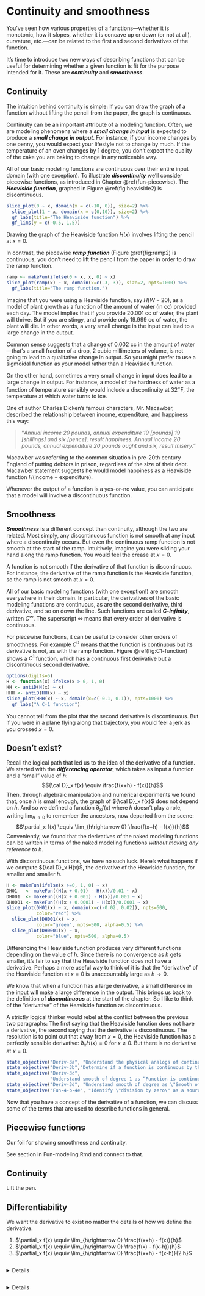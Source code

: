 # Continuity and smoothness {#cont-and-smooth}

You've seen how various properties of a functions---whether it is monotonic, how it slopes, whether it is concave up or down (or not at all), curvature, etc.---can be related to the first and second derivatives of the function.

It's time to introduce two new ways of describing functions that can be useful for determining whether a given function is fit for the purpose intended for it. These are ***continuity*** and ***smoothness***.

## Continuity

The intuition behind continuity is simple: If you can draw the graph of a function without lifting the pencil from the paper, the graph is continuous.

Continuity can be an important attribute of a modeling function. Often, we are modeling phenomena where a ***small change in input*** is expected to produce a ***small change in output***. For instance, if your income changes by one penny, you would expect your lifestyle not to change by much. If the temperature of an oven changes by 1 degree, you don't expect the quality of the cake you are baking to change in any noticeable way. 

All of our basic modeling functions are continuous over their entire input domain (with one exception). To illustrate ***discontinuity*** we'll consider piecewise functions, as introduced in Chapter \@ref(fun-piecewise). The ***Heaviside function***, graphed in Figure \@ref(fig:heaviside2) is discontinuous.

```r
slice_plot(0 ~ x, domain(x = c(-10, 0)), size=2) %>%
  slice_plot(1 ~ x, domain(x = c(0,10)), size=2) %>%
  gf_labs(title="The Heaviside function") %>%
  gf_lims(y = c(-0.5, 1.5))
```

Drawing the graph of the Heaviside function $H(x)$ involves lifting the pencil at $x=0$. 

In contrast, the piecewise ***ramp function*** (Figure \@ref(fig:ramp2) is continuous, you don't need to lift the pencil from the paper in order to draw the ramp function.

```r
ramp <- makeFun(ifelse(0 < x, x, 0) ~ x)
slice_plot(ramp(x) ~ x, domain(x=c(-3, 3)), size=2, npts=1000) %>%
  gf_labs(title="The ramp function.")
```

Imagine that you were using a Heaviside function, say $H(W-20)$, as a model of plant growth as a function of the amount of water (in cc) provided each day. The model implies that if you provide 20.001 cc of water, the plant will thrive. But if you are stingy, and provide only 19.999 cc of water, the plant will die. In other words, a very small change in the input can lead to a large change in the output.

Common sense suggests that a change of 0.002 cc in the amount of water---that's a small fraction of a drop, 2 cubic millimeters of volume, is not going to lead to a qualitative change in output. So you might prefer to use a sigmoidal function as your model rather than a Heaviside function.

On the other hand, sometimes a very small change in input does lead to a large change in output. For instance, a model of the hardness of water as a function of temperature sensibly would include a discontinuity at $32^\circ$F, the temperature at which water turns to ice.

One of author Charles Dicken's famous characters, Mr. Macawber, described the relationship between income, expenditure, and happiness this way:

> "*Annual income 20 pounds, annual expenditure 19 [pounds] 19 [shillings] and six [pence], result happiness. Annual income 20 pounds, annual expenditure 20 pounds ought and six, result misery."*

Macawber was referring to the common situation in pre-20th century England of putting debtors in prison, regardless of the size of their debt. Macawber statement suggests he would model happiness as a Heaviside function $H(\text{income}- \text{expenditure})$.

Whenever the output of a function is a yes-or-no value, you can anticipate that a model will involve a discontinuous function. 

## Smoothness

***Smoothness*** is a different concept than continuity, although the two are related. Most simply, any discontinuous function is not smooth at any input where a discontinuity occurs. But even the continuous ramp function is not smooth at the start of the ramp. Intuitively, imagine you were sliding your hand along the ramp function. You would feel the crease at $x=0$. 

A function is not smooth if the derivative of that function is discontinuous. For instance, the derivative of the ramp function is the Heaviside function, so the ramp is not smooth at $x=0$.

All of our basic modeling functions (with one exception!) are smooth everywhere in their domain. In particular, the derivatives of the basic modeling functions are continuous, as are the second derivative, third derivative, and so on down the line. Such functions are called ***C-infinity***, written $C^\infty$. The superscript $\infty$ means that every order of derivative is continuous.

For piecewise functions, it can be useful to consider other orders of smoothness. For example $C^0$ means that the function is continuous but its derivative is not, as with the ramp function. Figure \@ref(fig:C1-function) shows a $C^1$ function, which has a continuous first derivative but a discontinuous second derivative. 

```r
options(digits=5)
H <- function(x) ifelse(x > 0, 1, 0)
HH <- antiD(H(x) ~ x)
HHH <- antiD(HH(x) ~ x)
slice_plot(HHH(x) ~ x, domain(x=c(-0.1, 0.1)), npts=1000) %>%
  gf_labs("A C-1 function")
```
You cannot tell from the plot that the second derivative is discontinuous. But if you were in a plane flying along that trajectory, you would feel a jerk as you crossed $x=0$.

## Doesn't exist?

Recall the logical path that led us to the idea of the derivative of a function. We started with the ***differencing operator***, which takes as input a function and a "small" value of $h$:
$${\cal D}_x f(x) \equiv \frac{f(x+h) - f(x)}{h}$$
Then, through algebraic manipulation and numerical experiments we found that, once $h$ is small enough, the graph of ${\cal D}_x f(x)$ does not depend on $h$. And so we defined a function $\partial_x f(x)$ where $h$ doesn't play a role, writing $\lim_{h\rightarrow 0}$ to remember the ancestors, now departed from the scene:
$$\partial_x f(x) \equiv \lim_{h\rightarrow 0} \frac{f(x+h) - f(x)}{h}$$
Conveniently, we found that the derivatives of the naked modeling functions can be written in terms of the naked modeling functions *without making any reference to $h$*. 

With discontinuous functions, we have no such luck. Here's what happens if we compute ${\cal D}_x H(x)$, the derivative of the Heaviside function, for smaller and smaller $h$.

```r
H <- makeFun(ifelse(x >=0, 1, 0) ~ x)
DH01   <- makeFun((H(x + 0.01) - H(x))/0.01 ~ x)
DH001  <- makeFun((H(x + 0.001) - H(x))/0.001 ~ x)
DH0001 <- makeFun((H(x + 0.0001) - H(x))/0.0001 ~ x)
slice_plot(DH01(x) ~ x, domain(x=c(-0.02, 0.02)), npts=500,
           color="red") %>%
  slice_plot(DH001(x) ~ x,
           color="green", npts=500, alpha=0.5) %>%
  slice_plot(DH0001(x) ~ x,
           color="blue", npts=500, alpha=0.5) 
```
Differencing the Heaviside function produces very different functions depending on the value of $h$. Since there is no convergence as $h$ gets smaller, it's fair to say that the Heaviside function does not have a derivative. Perhaps a more useful way to think of it is that the "derivative" of the Heaviside function at $x=0$ is unaccountably large as $h\rightarrow 0$. 

We know that when a function has a large derivative, a small difference in the input will make a large difference in the output. This brings us back to the definition of ***discontinuous*** at the start of the chapter. So I like to think of the "derivative" of the Heaviside function as discontinuous.

A strictly logical thinker would rebel at the conflict between the previous two paragraphs: The first saying that the Heaviside function does not have a derivative, the second saying that the derivative is discontinuous. The resolution is to point out that away from $x=0$, the Heaviside function has a perfectly sensible derivative: $\partial_x H(x) = 0$ for $x\neq 0$. But there is no derivative at $x=0$.


::: {.objectives latex-data=""}
```r
state_objective("Deriv-3a", "Understand the physical analogs of continuity and smoothness.")
state_objective("Deriv-3b","Determine if a function is continuous by thinking about the \"pencil stays on paper\" technique")
state_objective("Deriv-3c", 
                "Understand smooth of degree 1 as “Function is continuous, derivative is continuous")
state_objective("Deriv-3d", "Understand smooth of degree as \"Smooth of degree  and the derivative is continuous\"")
state_objective("Fun-4-b-4e", "Identify \"division by zero\" as a source of interruption in the domain of a function. [[??? Redefine the function to avoid the disruption.]]")
```
:::

Now that you have a concept of the derivative of a function, we can discuss some of the terms that are used to describe functions in general.

## Piecewise functions

Our foil for showing smoothness and continuity.

See section in Fun-modeling.Rmd and connect to that. 


## Continuity

Lift the pen. 



## Differentiability

We want the derivative to exist no matter the details of how we define the derivative.

1.  $\partial_x f(x) \equiv \lim_{h\rightarrow 0} \frac{f(x+h) - f(x)}{h}$
2.  $\partial_x f(x) \equiv \lim_{h\rightarrow 0} \frac{f(x) - f(x-h)}{h}$
3.  $\partial_x f(x) \equiv \lim_{h\rightarrow 0} \frac{f(x+h) - f(x-h)}{2 h}$




```exercise
```
<details>`r MC_counter$reset()` `r knitr::knit_child("Exercises/Diff/spider-tug-gloves.Rmd")`</details>

```exercise
```
<details>`r MC_counter$reset()` `r knitr::knit_child("Exercises/Diff/moose-hears-door.Rmd")`</details>
